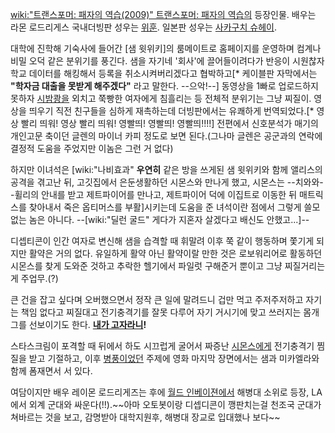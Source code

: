[[wiki:"트랜스포머: 패자의 역습(2009)" 트랜스포머: 패자의 역습]]의 등장인물. 배우는 라몬 로드리게스 국내더빙판 성우는 [[위훈]]. 일본판 성우는 [[사카구치 슈헤이]].

대학에 진학해 기숙사에 들어간 [샘 윗위키]의 룸메이트로 홈페이지를 운영하며 컴계나 비밀 오덕 같은 분위기를 풍긴다. 샘을 자기네 '회사'에 끌어들이려다가 반응이 시원찮자 학교 데이터를 해킹해서 등록을 취소시켜버리겠다고 협박하고[* 케이블판 자막에서는 '''"학자금 대출을 못받게 해주겠다"''' 라고 말한다. --으악!--] 동영상을 1빠로 업로드하지 못하자 [[시밤쾅]]을 외치고 쭉빵한 여자에게 침흘리는 등 전체적 분위기는 그냥 찌질이. 영상을 띄우기 직전 친구들을 심하게 재촉하는데 더빙판에서는 유쾌하게 번역되었다.[* 영상 빨리 띄워! 영상 빨리 띄워! 영빨띄! 영빨띄! 영빨띄!!!!] 전편에서 신호분석가 매기의 개인고문 축이던 글렌의 마이너 카피 정도로 보면 된다.(그나마 글렌은 공군과의 연락에 결정적 도움을 주었지만 이놈은 그런 거 없다) 

하지만 이녀석은 [wiki:"나비효과" '''우연히''' 같은 방을 쓰게된 샘 윗위키와 함께 앨리스의 공격을 겪고난 뒤, 고깃집에서 은둔생활하던 시몬스와 만나게 했고, 시몬스는 --치와와--휠리의 안내를 받고 제트파이어를 만나고, 제트파이어 덕에 이집트로 이동한 뒤 매트릭스를 찾아내서 죽은 옵티머스를 부활]시키는데 도움을 준 녀석이란 점에서 그렇게 쓸모없는 놈은 아니다. --[wiki:"딜런 굴드" 게다가 지혼자 살겠다고 배신도 안했고...]--

디셉티콘이 인간 여자로 변신해 샘을 습격할 때 휘말려 이후 쭉 같이 행동하며 쫓기게 되지만 활약은 거의 없다. 유일하게 활약 아닌 활약이랄 만한 것은 로보워리어로 활동하던 시몬스를 찾게 도와준 것하고 추락한 헬기에서 파일럿 구해준거 뿐이고 그냥 찌질거리는 게 주업무.(?)

큰 건을 잡고 싶다며 오버했으면서 정작 큰 일에 말려드니 겁만 먹고 주저주저하고 자기는 책임 없다고 찌질대고 전기충격기를 잘못 다루어 자기 거시기에 맞고 쓰러지는 몸개그를 선보이기도 한다. '''[[내가 고자라니]]!'''

스타스크림이 포격할 때 뒤에서 하도 시끄럽게 굴어서 짜증난 [[시몬스]]에게 전기충격기 찜질을 받고 기절하고, 이후 [[병풍]]이었던 주제에 영화 마지막 장면에서는 샘과 미카엘라와 함께 폼재면서 서 있다.

여담이지만 배우 레이몬 로드리게즈는 후에 [[월드 인베이젼]]에서 해병대 소위로 등장, LA에서 외계 군대와 싸운다(!!).~~아마 오토봇이랑 디셉디콘이 깽판치는걸 천조국 군대가 쳐바르는 것을 보고, 감명받아 대학지원후, 해병대 장교로 입대했나 보다~~
